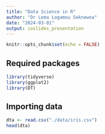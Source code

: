 ```yaml
---
title: "Data Science in R"
author: "Dr Lema Logamou Seknewna"
date: "2024-03-01"
output: ioslides_presentation
---
```


```r
knitr::opts_chunk$set(echo = FALSE)
```

## Required packages
```r
library(tidyverse)
library(ggplot2)
library(DT)
```


## Importing data
```r
dta <- read.csv("./data/iris.csv")
head(dta)
```

